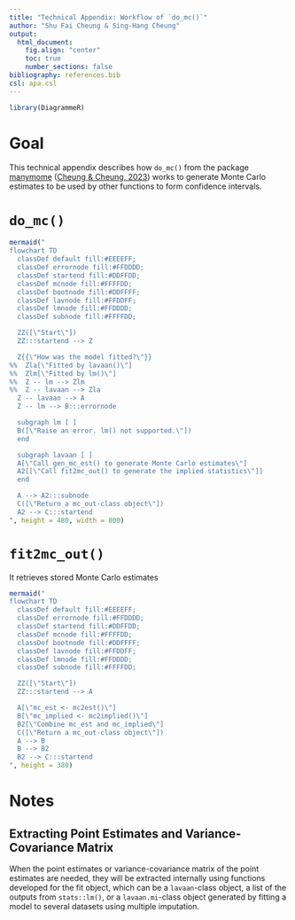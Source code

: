 ---
title: "Technical Appendix: Workflow of `do_mc()`"
author: "Shu Fai Cheung & Sing-Hang Cheung"
output:
  html_document:
    fig.align: "center"
    toc: true
    number_sections: false
bibliography: references.bib
csl: apa.csl
---

```{r echo = FALSE}
library(DiagrammeR)
```

# Goal

This technical appendix describes how `do_mc()`
from the package
[manymome](https://cran.r-project.org/package=manymome)
([Cheung & Cheung, 2023](https://doi.org/10.3758/s13428-023-02224-z))
works to generate Monte Carlo estimates to be used
by other functions to form confidence intervals.

# `do_mc()`

```{r fig-domc, fig.cap = "Workflow of `manymome::do_mc()`", echo = FALSE}
mermaid("
flowchart TD
  classDef default fill:#EEEEFF;
  classDef errornode fill:#FFDDDD;
  classDef startend fill:#DDFFDD;
  classDef mcnode fill:#FFFFDD;
  classDef bootnode fill:#DDFFFF;
  classDef lavnode fill:#FFDDFF;
  classDef lmnode fill:#FFDDDD;
  classDef subnode fill:#FFFFDD;

  ZZ([\"Start\"])
  ZZ:::startend --> Z

  Z{{\"How was the model fitted?\"}}
%%  Zla[\"Fitted by lavaan()\"]
%%  Zlm[\"Fitted by lm()\"]
%%  Z -- lm --> Zlm
%%  Z -- lavaan --> Zla
  Z -- lavaan --> A
  Z -- lm --> B:::errornode

  subgraph lm [ ]
  B([\"Raise an error. lm() not supported.\"])
  end

  subgraph lavaan [ ]
  A[\"Call gen_mc_est() to generate Monte Carlo estimates\"]
  A2[[\"Call fit2mc_out() to generate the implied statistics\"]]
  end

  A --> A2:::subnode
  C([\"Return a mc_out-class object\"])
  A2 --> C:::startend
", height = 480, width = 800)
```

# `fit2mc_out()`

It retrieves stored Monte Carlo estimates

```{r fig-fit2mc_out, fig.cap = "Workflow of `manymome::fit2mc_out()`", echo = FALSE}
mermaid("
flowchart TD
  classDef default fill:#EEEEFF;
  classDef errornode fill:#FFDDDD;
  classDef startend fill:#DDFFDD;
  classDef mcnode fill:#FFFFDD;
  classDef bootnode fill:#DDFFFF;
  classDef lavnode fill:#FFDDFF;
  classDef lmnode fill:#FFDDDD;
  classDef subnode fill:#FFFFDD;

  ZZ([\"Start\"])
  ZZ:::startend --> A

  A[\"mc_est <- mc2est()\"]
  B[\"mc_implied <- mc2implied()\"]
  B2[\"Combine mc_est and mc_implied\"]
  C([\"Return a mc_out-class object\"])
  A --> B
  B --> B2
  B2 --> C:::startend
", height = 380)
```

# Notes

## Extracting Point Estimates and Variance-Covariance Matrix

When the point estimates or variance-covariance matrix
of the point estimates are needed, they will be
extracted internally using functions developed for
the fit object, which can be a `lavaan`-class object,
a list of the outputs from `stats::lm()`, or a
`lavaan.mi`-class object generated by fitting a model
to several datasets using multiple imputation.